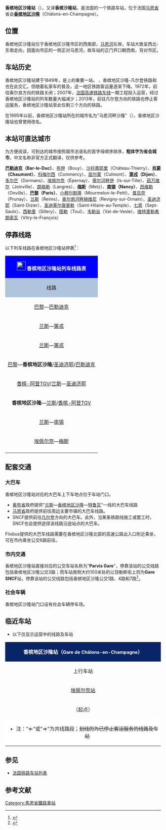 {{noteTA
|G1=交通
|G2=法國地名
|1=zh-cn:公交;zh-tw:公車;zh-hk:巴士;zh-sg:巴士;zh-my:巴士;zh-mo:巴士;
|2=zh-hans:快速公交;zh-hk:巴士快速交通;zh-tw:快捷巴士;
}}
{{Infobox station
| name = [[File:Sncf-logo.svg|32x32px]]香槟地区沙隆站<br>(<span style="font-size:small">香槟沙隆站</span>)<br>Gare de Châlons-en-Champagne
| type = [[法国铁路|法国铁路]]
| image = File:Gare de Châlons-en-Champagne.JPG
| image_caption = 香槟地区沙隆站正门
| address = {{FRA}}[[马恩省|马恩省]][[香槟地区沙隆|香槟地区沙隆]]
| latd = 48
| latm = 57
| lats = 20
| latNS = N
| longd = 4
| longm = 20
| longs = 56
| longEW = E
| operator = [[File:Sncf-logo.svg|32x32px]]
| coordinates_display = yes
| iso_region = FR
| line = * [[巴黎－斯特拉斯堡铁路|巴黎－斯特拉斯堡铁路]]
* {{link-fr|香槟地区沙隆－兰斯铁路|Ligne de Châlons-en-Champagne à Reims-Cérès}}
| platform = 3
| tracks = 5
| elevation = 83米
| opened = 1849年11月6日
| rebuilt = 
| status = 使用中
| closed = 
| passengers = 约80万人次<ref>{{Cite web|url=https://ressources.data.sncf.com/explore/dataset/frequentation-gares/?sort=voyageurs_2014&q=chalons|title=Fréquentation en gares|accessdate=2016-11-30|author=SNCF|date=|language=法语|publisher=SNCF Open Data|archive-date=2016-12-20|archive-url=https://web.archive.org/web/20161220132556/https://ressources.data.sncf.com/explore/dataset/frequentation-gares/?sort=voyageurs_2014&q=chalons|dead-url=no}}</ref>
| pass_year = 2015年
| station_type = 客运车站
| connections = *香槟地区沙隆城市公共交通
*马恩省城际客运
*奥布省城际客运
| route_map = 
| map_locator = 
| note = 
}}

'''香槟地区沙隆站'''（{{lang-fr|Gare de Châlons-en-Champagne}}），又译'''香槟沙隆站'''，是法国的一个铁路车站，位于法国[[马恩省|马恩省]]省会'''[[香槟地区沙隆|香槟地区沙隆]]'''（Châlons-en-Champagne）。

==位置==

香槟地区沙隆站位于香槟地区沙隆市区的西南部，[[马恩河|马恩河]]左岸。车站大致呈西北-东南走向，因面向市区的一侧正对马恩河，故车站的正门开口朝西南，背对市区。

==车站历史==
香槟地区沙隆站建于1849年，是{{link-fr|巴黎-斯特拉斯堡铁路|Ligne de Paris-Est à Strasbourg-Ville}}上的重要一站，{{link-fr|香槟地区沙隆-兰斯铁路|Ligne de Châlons-en-Champagne à Reims-Cérès}} 、香槟地区沙隆-凡尔登铁路和{{link-fr|奥尔良-沙隆铁路|Ligne Orléans - Châlons-sur-Marne}}也在此交汇。但随着私家车的普及，这一地区铁路客运量逐渐下降。1972年，前往奥尔良方向的铁路关闭；2007年，[[法国高速铁路东线|法国高速铁路东线]]一期工程投入运营，经过香槟地区沙隆站的列车数量大幅减少；2013年，前往凡尔登方向的铁路也停止客运服务，香槟地区沙隆站至此仅剩三个方向的铁路。

在1995年以前，香槟地区沙隆站所在的城市名为"马恩河畔沙隆"（{{lang-fr|Châlons-sur-Marne}}），香槟地区沙隆站也曾使用改名。

==本站可直达城市==

{{动态列表|最后更新时间：2016年5月7日。本章节内容仅供参考，不排除临时性的变更。欢迎修正和补充}}

为方便阅读，可到达的城市按照城市法语名的首字母顺序排序，'''粗体字为省会城市'''。中文名称非官方正式翻译，仅供参考。

'''[[巴勒迪克|巴勒迪克]]（Bar-le-Duc）'''、[[布伊|布伊]]（Bouy）、[[蒂耶里堡|沙托蒂耶里]]（Château-Thierry）、'''[[肖蒙|肖蒙]]（Chaumont）'''、[[科梅尔西|科梅尔西]]（Commercy）、[[尾山站|屈尔蒙]]（Culmont）、'''[[第戎|第戎]]（Dijon）'''、[[多尔芒|多尔芒]]（Dormans）、[[埃佩尔奈|埃佩尔奈]]（Épernay）、[[蒂尔河畔伊|蒂尔河畔伊]]（Is-sur-Tille）、[[茹万维尔|茹万维尔]]（Joinville）、[[朗格勒|朗格勒]]（Langres）、'''[[梅斯|梅斯]]'''（Metz）、'''[[南锡|南锡]]（Nancy）'''、[[翁维尔_(默尔特-摩泽尔省)|昂维勒]]（Onville）、'''[[巴黎|巴黎]]（Paris）'''、[[小穆尔默隆_(马恩省)|小穆尔默隆]]（Mourmelon-le-Petit）、[[普吕奈_(马恩省)|普吕奈]]（Prunay）、[[兰斯|兰斯]]（Reims）、[[奥尔南河畔勒维尼_(默兹省)|奥尔南河畔赫维尼]]（Revigny-sur-Ornain）、[[圣迪济耶|圣迪济耶]]（Saint-Dizier）、[[圣迪莱尔唐普勒|圣迪莱尔唐普勒]]（Saint-Hilaire-au-Temple）、[[七索|七索]]（Sept-Saulx）、[[西勒里_(马恩省)|西勒里]]（Sillery）、[[图勒_(默尔特-摩泽尔省)|图勒]]（Toul）、[[韦勒谷|韦勒谷]]（Val-de-Vesle）、[[维特里勒弗朗索瓦|维特里勒弗朗索瓦]]（Vitry-le-François）

== 停靠线路 ==

{{动态列表|最后更新时间：2016年5月7日。本章节内容仅供参考，不排除临时性的变更。欢迎修正和补充}}

以下列车线路在香槟地区沙隆站停靠<ref>{{Cite web|url=http://www.sncf.com/fr/gare/horaires/chalons-en-champagne|title=香槟地区沙隆站实时列车时刻表|accessdate=2016-05-06|author=SNCF|date=|language=法语|publisher=SNCF}}{{Dead link|date=2018年7月 |bot=InternetArchiveBot |fix-attempted=yes }}</ref>：

{| class="wikitable mw-collapsible" 
|colspan="5" style="background:#0000FF" align="center" |[[File:Sncf-logo.svg|28x28px]] <font color=#FFFFFF>'''香槟地区沙隆站列车线路表'''</font>
|-
!style="background:#B0C4DE"| 线路
!style="background:#B0C4DE"|车种
!style="background:#B0C4DE"|上一站
!style="background:#B0C4DE"|下一站
!style="background:#B0C4DE"|大致运行频率{{noteTag|name=noteA}}
|-
|[[巴黎东站|巴黎]]—[[巴勒迪克站|巴勒迪克]]
| rowspan="1" align="center" |'''[[TGV|TGV]]'''
|[[香槟-阿登TGV站|香槟-阿登TGV]]
|[[维特里勒弗朗索瓦站|维特里勒弗朗索瓦]]
|每天2趟左右
|-
|[[兰斯站|兰斯]]—[[第戎城站|第戎]]
| rowspan="1" align="center" |'''INTERCITÉS'''
|[[小穆尔默隆站|小穆尔默隆]]
|[[维特里勒弗朗索瓦站|维特里勒弗朗索瓦]]
|每天1趟
|-
|[[兰斯站|兰斯]]—[[第戎城站|第戎]]
| rowspan="6" align="center"|[[File:Logo_TER.svg|37x37px]]
|[[小穆尔默隆站|小穆尔默隆]]
|[[维特里勒弗朗索瓦站|维特里勒弗朗索瓦]]
|每天1~2趟
|-
|[[巴黎东站|巴黎]]—'''香槟地区沙隆'''/[[圣迪济耶站|圣迪济耶]]/[[巴勒迪克站|巴勒迪克]]
|[[埃佩尔奈站|埃佩尔奈]]
|（终点）/[[维特里勒弗朗索瓦站|维特里勒弗朗索瓦]]
|每天6趟左右
|-
|[[香槟-阿登TGV站|香槟-阿登TGV]]/[[兰斯站|兰斯]]—[[圣迪济耶站|圣迪济耶]]
|[[小穆尔默隆站|小穆尔默隆]]/[[圣迪莱尔唐普勒站|圣迪莱尔唐普勒]]
|[[维特里勒弗朗索瓦站|维特里勒弗朗索瓦]]
|每天1~2趟
|-
|'''香槟地区沙隆'''—[[兰斯站|兰斯]]/[[香槟-阿登TGV站|香槟-阿登TGV]]
|（起点）
|[[圣迪莱尔唐普勒站|圣迪莱尔唐普勒]]
|每天4趟左右
|-
|[[兰斯站|兰斯]]—[[南锡站|南锡]]
|[[埃佩尔奈站|埃佩尔奈]]
|[[维特里勒弗朗索瓦站|维特里勒弗朗索瓦]]
|每天2趟左右
|-
|[[埃佩尔奈站|埃佩尔奈]]—[[梅斯城站|梅斯]]
|[[埃佩尔奈站|埃佩尔奈]]
|[[维特里勒弗朗索瓦站|维特里勒弗朗索瓦]]
|每天1趟
|-
|colspan="5" style="background:#FFFFFF"|{{noteFoot|1=
{{noteTag|name=noteA|1=在本栏中，往返1次为"1趟"；除特别标明外，其数据仅工作日有效，周末及节假日列车数量可能会减少或停运}}
}}
|}

==配套交通==
===大巴车===

香槟地区沙隆站对应的大巴车上下车地点位于车站门口。

* [[奥布省|奥布省]]政府提供"[[兰斯|兰斯]]—[[香槟地区沙隆|香槟地区沙隆]]—[[特鲁瓦|特鲁瓦]]"一线的大巴车线路
* [[马恩省|马恩省]]政府提供前往周边主要市镇的大巴车线路。
* SNCF提供前往[[凡尔登|凡尔登]]方向的大巴车。此外，当某条铁路线施工或罢工时，SNCF也会提供途径该线路沿途站点的大巴车。

Flixbus提供的大巴车线路需要在香槟地区沙隆北部的高速公路出入口附近乘坐，可在市内乘坐公交6路前往。

===市内交通===

香槟地区沙隆站直接对应的公交车站名称为"'''Parvis Gare'''"，停靠该站的公交线路包括香槟地区沙隆公交3路；而车站南侧大约100米处的让饶勒斯街上则为'''Gare SNCF'''站，停靠该站的公交线路包括香槟地区沙隆公交1路、4路和7路<ref>{{Cite web|url=http://www.sitac.net/fileadmin/Sites/sitac/documents/lignes/plans/plan_urbain.pdf|title=香槟地区沙隆市区公交线路地图查询|accessdate=2016-05-07|author=Sitac(香槟地区沙隆城市公共交通公司)|date=|language=法语|publisher=Sitac|archive-date=2015-09-06|archive-url=https://web.archive.org/web/20150906102021/http://www.sitac.net/fileadmin/Sites/sitac/documents/lignes/plans/plan_urbain.pdf|dead-url=no}}</ref>。

===社会车辆===

香槟地区沙隆站门口设有社会车辆停车场。

==临近车站==
*以下仅显示运营中的线路及车站
{|class="wikitable mw-collapsible" style="margin: 0 auto; width:51em;"
|colspan="3"  style="background:#082567" align="center"|<font color=#FFFFFF>'''香槟地区沙隆站（<span style="font-size:11pt;">Gare de Châlons-en-Champagne</span>）'''</font>
|-
!上行车站
!线路
!下行车站
|-
|align="center" |[[埃佩尔奈站|埃佩尔奈站]]
|align="center" |'''[[巴黎－斯特拉斯堡铁路|巴黎－斯特拉斯堡铁路]]'''
|align="center" |[[维特里勒弗朗索瓦站|维特里勒弗朗索瓦站]]
|-
|align="center" |（起点）
|align="center" |'''{{link-fr|香槟地区沙隆－兰斯铁路|Ligne de Châlons-en-Champagne à Reims-Cérès}} '''
|align="center" |⇒[[圣迪莱尔唐普勒站|圣迪莱尔唐普勒站]]<div style="display:inline-block; text-align:left; vertical-align:middle;">↗（联络线）→[[法国高速铁路东线|法国高速铁路东线]]→[[香槟-阿登TGV站|香槟-阿登TGV站]]<br>→（正线）→[[布伊站|布伊站]]<br>↘<s>香槟地区沙隆-凡尔登铁路→苏伊普站</s></div>
|-
|colspan="3" style="background:#FFFFFF"|
*注："⇐"或"⇒"为共线路段；<s>划线的为已停止客运服务的线路及车站</s>
|}

==参见==
* [[法国铁路车站列表|法国铁路车站列表]]

== 参考文献 ==
{{Reflist}}

{{法国主要火车站列表}}

[[Category:馬恩省鐵路車站|Category:馬恩省鐵路車站]]